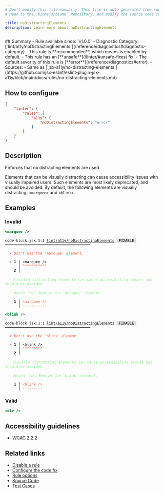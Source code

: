 ```yaml
---
# Don't modify this file manually. This file is auto generated from source, and you will lose your changes next time the website is built.
# Head to the `biomejs/biome` repository, and modify the source code in there.

title: noDistractingElements
description: Learn more about noDistractingElements
---
```


<Tabs>
<TabItem label="JSX and TSX" icon="seti:javascript">
## Summary
- Rule available since: `v1.0.0`
- Diagnostic Category: [`lint/a11y/noDistractingElements`](/reference/diagnostics#diagnostic-category)
- This rule is **recommended**, which means is enabled by default.
- This rule has an [**unsafe**](/linter/#unsafe-fixes) fix.
- The default severity of this rule is [**error**](/reference/diagnostics#error).
- Sources: 
  - Same as [`jsx-a11y/no-distracting-elements`](https://github.com/jsx-eslint/eslint-plugin-jsx-a11y/blob/main/docs/rules/no-distracting-elements.md)

## How to configure
```json title="biome.json"
{
	"linter": {
		"rules": {
			"a11y": {
				"noDistractingElements": "error"
			}
		}
	}
}

```
## Description
Enforces that no distracting elements are used.

Elements that can be visually distracting can cause accessibility issues with visually impaired users.
Such elements are most likely deprecated, and should be avoided.
By default, the following elements are visually distracting: `<marquee>` and `<blink>`.

## Examples

### Invalid

```jsx
<marquee />
```

<pre class="language-text"><code class="language-text">code-block.jsx:1:1 <a href="https://biomejs.dev/linter/rules/no-distracting-elements">lint/a11y/noDistractingElements</a> <span style="color: #000; background-color: #ddd;"> FIXABLE </span> ━━━━━━━━━━━━━━━━━━━━━━━━━━━━━━━━━━━━━━━<br /><br />  <strong><span style="color: Tomato;">✖</span></strong> <span style="color: Tomato;">Don't use the 'marquee' element.</span><br />  <br />  <strong><span style="color: Tomato;">&gt;</span></strong> <strong>1 │ </strong>&lt;marquee /&gt;<br />   <strong>   │ </strong><strong><span style="color: Tomato;">^</span></strong><strong><span style="color: Tomato;">^</span></strong><strong><span style="color: Tomato;">^</span></strong><strong><span style="color: Tomato;">^</span></strong><strong><span style="color: Tomato;">^</span></strong><strong><span style="color: Tomato;">^</span></strong><strong><span style="color: Tomato;">^</span></strong><strong><span style="color: Tomato;">^</span></strong><strong><span style="color: Tomato;">^</span></strong><strong><span style="color: Tomato;">^</span></strong><strong><span style="color: Tomato;">^</span></strong><br />    <strong>2 │ </strong><br />  <br />  <strong><span style="color: lightgreen;">ℹ</span></strong> <span style="color: lightgreen;">Visually distracting elements can cause accessibility issues and should be avoided.</span><br />  <br />  <strong><span style="color: lightgreen;">ℹ</span></strong> <span style="color: lightgreen;">Unsafe fix</span><span style="color: lightgreen;">: </span><span style="color: lightgreen;">Remove the 'marquee' element.</span><br />  <br />  <strong>  1 │ </strong><span style="color: Tomato;">&lt;</span><span style="color: Tomato;">m</span><span style="color: Tomato;">a</span><span style="color: Tomato;">r</span><span style="color: Tomato;">q</span><span style="color: Tomato;">u</span><span style="color: Tomato;">e</span><span style="color: Tomato;">e</span><span style="opacity: 0.8;"><span style="color: Tomato;">·</span></span><span style="color: Tomato;">/</span><span style="color: Tomato;">&gt;</span><br />  <strong>    │ </strong><span style="color: Tomato;">-</span><span style="color: Tomato;">-</span><span style="color: Tomato;">-</span><span style="color: Tomato;">-</span><span style="color: Tomato;">-</span><span style="color: Tomato;">-</span><span style="color: Tomato;">-</span><span style="color: Tomato;">-</span><span style="color: Tomato;">-</span><span style="color: Tomato;">-</span><span style="color: Tomato;">-</span><br /></code></pre>

```jsx
<blink />
```

<pre class="language-text"><code class="language-text">code-block.jsx:1:1 <a href="https://biomejs.dev/linter/rules/no-distracting-elements">lint/a11y/noDistractingElements</a> <span style="color: #000; background-color: #ddd;"> FIXABLE </span> ━━━━━━━━━━━━━━━━━━━━━━━━━━━━━━━━━━━━━━━<br /><br />  <strong><span style="color: Tomato;">✖</span></strong> <span style="color: Tomato;">Don't use the 'blink' element.</span><br />  <br />  <strong><span style="color: Tomato;">&gt;</span></strong> <strong>1 │ </strong>&lt;blink /&gt;<br />   <strong>   │ </strong><strong><span style="color: Tomato;">^</span></strong><strong><span style="color: Tomato;">^</span></strong><strong><span style="color: Tomato;">^</span></strong><strong><span style="color: Tomato;">^</span></strong><strong><span style="color: Tomato;">^</span></strong><strong><span style="color: Tomato;">^</span></strong><strong><span style="color: Tomato;">^</span></strong><strong><span style="color: Tomato;">^</span></strong><strong><span style="color: Tomato;">^</span></strong><br />    <strong>2 │ </strong><br />  <br />  <strong><span style="color: lightgreen;">ℹ</span></strong> <span style="color: lightgreen;">Visually distracting elements can cause accessibility issues and should be avoided.</span><br />  <br />  <strong><span style="color: lightgreen;">ℹ</span></strong> <span style="color: lightgreen;">Unsafe fix</span><span style="color: lightgreen;">: </span><span style="color: lightgreen;">Remove the 'blink' element.</span><br />  <br />  <strong>  1 │ </strong><span style="color: Tomato;">&lt;</span><span style="color: Tomato;">b</span><span style="color: Tomato;">l</span><span style="color: Tomato;">i</span><span style="color: Tomato;">n</span><span style="color: Tomato;">k</span><span style="opacity: 0.8;"><span style="color: Tomato;">·</span></span><span style="color: Tomato;">/</span><span style="color: Tomato;">&gt;</span><br />  <strong>    │ </strong><span style="color: Tomato;">-</span><span style="color: Tomato;">-</span><span style="color: Tomato;">-</span><span style="color: Tomato;">-</span><span style="color: Tomato;">-</span><span style="color: Tomato;">-</span><span style="color: Tomato;">-</span><span style="color: Tomato;">-</span><span style="color: Tomato;">-</span><br /></code></pre>

### Valid

```jsx
<div />
```

## Accessibility guidelines

- [WCAG 2.2.2](https://www.w3.org/WAI/WCAG21/Understanding/pause-stop-hide)

## Related links

- [Disable a rule](/linter/#disable-a-rule)
- [Configure the code fix](/linter#configure-the-code-fix)
- [Rule options](/linter/#rule-options)
- [Source Code](https://github.com/biomejs/biome/blob/main/crates/biome_js_analyze/src/lint/a11y/no_distracting_elements.rs)
- [Test Cases](https://github.com/biomejs/biome/blob/main/crates/biome_js_analyze/tests/specs/a11y/noDistractingElements)

</TabItem>
</Tabs>

